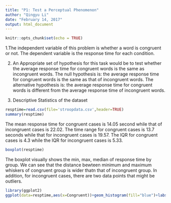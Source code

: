 ```yaml
---
title: "P1: Test a Perceptual Phenomenon"
author: "Qingyu Li"
date: "February 14, 2017"
output: html_document
---
```


```r
knitr::opts_chunk$set(echo = TRUE)
```


1.The independent variable of this problem is whether a word is congruent or not. The dependent variable is the response time for each condition.

2. An Appropriate set of hypothesis for this task would be to test whether the average response time for congruent words is the same as incongruent words. The null hypothesis is: the average response time for congruent words is the same as that of incongruent words. The alternative hypothesis is: the average response time for congruent words is different from the average response time of incongruent words.

3. Descriptive Statistics of the dataset

```r
resptime=read.csv(file='stroopdata.csv',header=TRUE)
summary(resptime)
```
The mean response time for congruent cases is 14.05 second while that of incongruent cases is 22.02. The time range for congruent cases is 13.7 seconds while that for incongruent cases is 19.57. The IQR for congruent cases is 4.3 while the IQR for incongruent cases is 5.33.



```r
boxplot(resptime)
```


The boxplot visually shows the min, max, median of response time by group. We can see that the distance bewteen minimum and maximum whiskers of congruent group is wider thatn that of incongruent group. In addition, for incongruent cases, there are two data points that might be outliers. 


```r
library(ggplot2)
ggplot(data=resptime,aes(x=Congruent))+geom_histogram(fill="blue")+labs(x="Response time for Congruent cases",y="Count")

```


